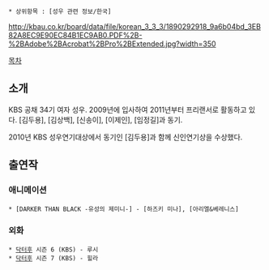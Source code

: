  * 상위항목 : [성우 관련 정보/한국]

http://kbau.co.kr/board/data/file/korean_3_3_3/1890292918_9a6b04bd_3EB82A8EC9E90EC84B1EC9AB0.PDF%2B-%2BAdobe%2BAcrobat%2BPro%2BExtended.jpg?width=350

[[목차]]
== 소개 ==
KBS 공채 34기 여자 성우. 2009년에 입사하여 2011년부터 프리랜서로 활동하고 있다. [김두용], [김상백], [신송이], [이제인], [임정길]과 동기.

2010년 KBS 성우연기대상에서 동기인 [김두용]과 함께 신인연기상을 수상했다.

== 출연작 ==
=== 애니메이션 ===
 * [DARKER THAN BLACK -유성의 제미니-] - [하즈키 미나], [아리엘&베레니스]
=== 외화 ===
 * [[닥터후]] 시즌 6 (KBS) - 루시
 * [[닥터후]] 시즌 7 (KBS) - 힐라
